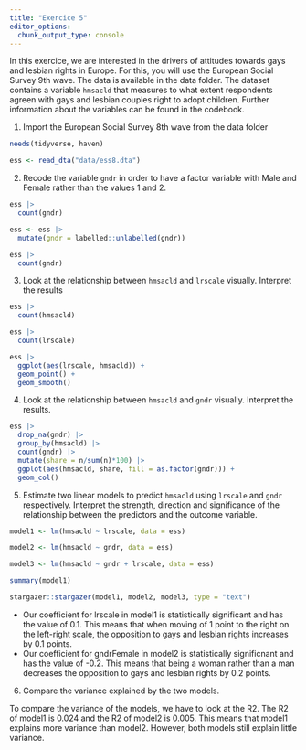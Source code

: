 ```yaml
---
title: "Exercice 5"
editor_options: 
  chunk_output_type: console
---
```


In this exercice, we are interested in the drivers of attitudes towards gays and lesbian rights in Europe. For this, you will use the European Social Survey 9th wave. The data is available in the data folder. The dataset contains a variable `hmsacld` that measures to what extent respondents agreen with gays and lesbian couples right to adopt children. Further information about the variables can be found in the codebook.

1.  Import the European Social Survey 8th wave from the data folder

```r
needs(tidyverse, haven)

ess <- read_dta("data/ess8.dta")
```

2.  Recode the variable `gndr` in order to have a factor variable with Male and Female rather than the values 1 and 2.

```r
ess |> 
  count(gndr)

ess <- ess |> 
  mutate(gndr = labelled::unlabelled(gndr))

ess |> 
  count(gndr)
```

3.  Look at the relationship between `hmsacld` and `lrscale` visually. Interpret the results

```r

ess |> 
  count(hmsacld)

ess |> 
  count(lrscale)

ess |> 
  ggplot(aes(lrscale, hmsacld)) +
  geom_point() +
  geom_smooth()
```

4.  Look at the relationship between `hmsacld` and `gndr` visually. Interpret the results.

```r
ess |> 
  drop_na(gndr) |> 
  group_by(hmsacld) |> 
  count(gndr) |> 
  mutate(share = n/sum(n)*100) |> 
  ggplot(aes(hmsacld, share, fill = as.factor(gndr))) +
  geom_col()
```

5.  Estimate two linear models to predict `hmsacld` using `lrscale` and `gndr` respectively. Interpret the strength, direction and significance of the relationship between the predictors and the outcome variable.

```r
model1 <- lm(hmsacld ~ lrscale, data = ess)

model2 <- lm(hmsacld ~ gndr, data = ess)

model3 <- lm(hmsacld ~ gndr + lrscale, data = ess)

summary(model1)

stargazer::stargazer(model1, model2, model3, type = "text")
```

-   Our coefficient for lrscale in model1 is statistically significant and has the value of 0.1. This means that when moving of 1 point to the right on the left-right scale, the opposition to gays and lesbian rights increases by 0.1 points.
-   Our coefficient for gndrFemale in model2 is statistically significnant and has the value of -0.2. This means that being a woman rather than a man decreases the opposition to gays and lesbian rights by 0.2 points.

6.  Compare the variance explained by the two models.

To compare the variance of the models, we have to look at the R2. The R2 of model1 is 0.024 and the R2 of model2 is 0.005. This means that model1 explains more variance than model2. However, both models still explain little variance.

```r

```
